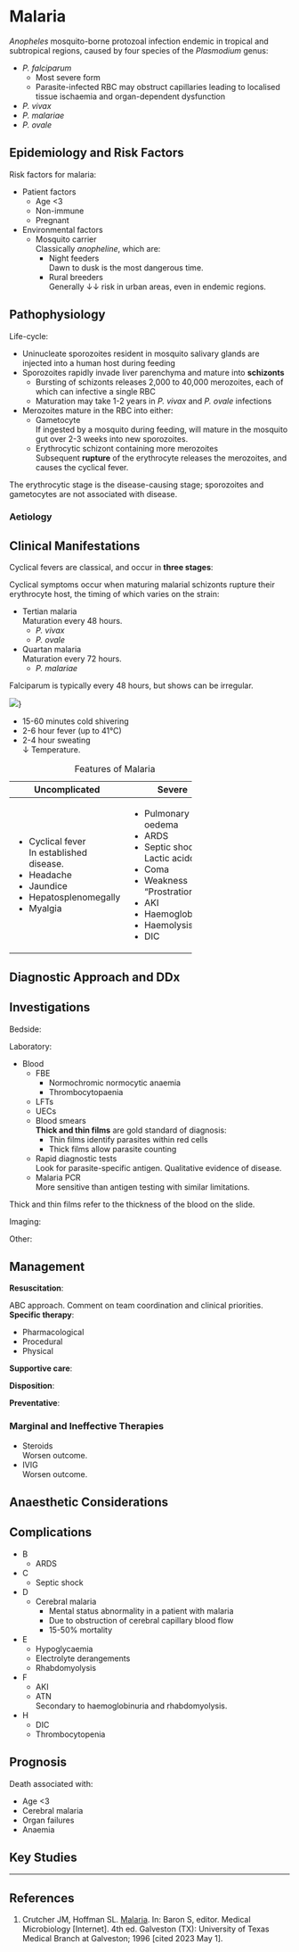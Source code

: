 # Malaria

*Anopheles* mosquito-borne protozoal infection endemic in tropical and subtropical regions, caused by four species of the *Plasmodium* genus:

* *P. falciparum*
	* Most severe form
	* Parasite-infected RBC may obstruct capillaries leading to localised tissue ischaemia and organ-dependent dysfunction
* *P. vivax*
* *P. malariae*
* *P. ovale*

## Epidemiology and Risk Factors


Risk factors for malaria:

* Patient factors
	* Age <3
	* Non-immune
	* Pregnant
* Environmental factors
	* Mosquito carrier\
	Classically *anopheline*, which are:
		* Night feeders\
		Dawn to dusk is the most dangerous time.
		* Rural breeders\
		Generally ↓↓ risk in urban areas, even in endemic regions.

## Pathophysiology

Life-cycle:

* Uninucleate sporozoites resident in mosquito salivary glands are injected into a human host during feeding
* Sporozoites rapidly invade liver parenchyma and mature into **schizonts**
	* Bursting of schizonts releases 2,000 to 40,000 merozoites, each of which can infective a single RBC
	* Maturation may take 1-2 years in *P. vivax* and *P. ovale* infections
* Merozoites mature in the RBC into either:
	* Gametocyte\
	If ingested by a mosquito during feeding, will mature in the mosquito gut over 2-3 weeks into new sporozoites.
	* Erythrocytic schizont containing more merozoites\
	Subsequent **rupture** of the erythrocyte releases the merozoites, and causes the cyclical fever.

:::column-margin
The erythrocytic stage is the disease-causing stage; sporozoites and gametocytes are not associated with disease.
:::

### Aetiology

## Clinical Manifestations

Cyclical fevers are classical, and occur in **three stages**:

:::column-margin
Cyclical symptoms occur when maturing malarial schizonts rupture their erythrocyte host, the timing of which varies on the strain:

* Tertian malaria\
Maturation every 48 hours.
	* *P. vivax*
	* *P. ovale*
* Quartan malaria\
Maturation every 72 hours.
	* *P. malariae*

Falciparum is typically every 48 hours, but shows can be irregular.

![](/resources/malaria_temp.jpg)}
:::

* 15-60 minutes cold shivering 
* 2-6 hour fever (up to 41°C)  
* 2-4 hour sweating\           
↓ Temperature.                 

+-------------------------+--------------------+
| Uncomplicated           | Severe             |
+=========================+====================+
| * Cyclical fever\       | * Pulmonary oedema |
| In established disease. | * ARDS             |
| * Headache              | * Septic shock\    |
| * Jaundice              | Lactic acidosis.   |
| * Hepatosplenomegally   | * Coma             |
| * Myalgia               | * Weakness\        |
|                         | "Prostration."     |
|                         | * AKI              |
|                         | * Haemoglobinuria  |
|                         | * Haemolysis       |
|                         | * DIC              |
+-------------------------+--------------------+

: Features of Malaria


## Diagnostic Approach and DDx

## Investigations

Bedside:

Laboratory:

* Blood
	* FBE
		* Normochromic normocytic anaemia
		* Thrombocytopaenia
	* LFTs
	* UECs
	* Blood smears\
	**Thick and thin films** are gold standard of diagnosis:
		* Thin films identify parasites within red cells
		* Thick films allow parasite counting
	* Rapid diagnostic tests\
	Look for parasite-specific antigen. Qualitative evidence of disease.
	* Malaria PCR\
	More sensitive than antigen testing with similar limitations.


:::column-margin
Thick and thin films refer to the thickness of the blood on the slide.
:::

Imaging:

Other:

## Management

**Resuscitation**:\

ABC approach. Comment on team coordination and clinical priorities.
**Specific therapy**:

* Pharmacological
* Procedural
* Physical

**Supportive care**:

**Disposition**:

**Preventative**:


### Marginal and Ineffective Therapies

* Steroids\
Worsen outcome.
* IVIG\
Worsen outcome.


## Anaesthetic Considerations

## Complications

* B
	* ARDS
* C
	* Septic shock
* D
	* Cerebral malaria\
		* Mental status abnormality in a patient with malaria
		* Due to obstruction of cerebral capillary blood flow
		* 15-50% mortality
* E
	* Hypoglycaemia
	* Electrolyte derangements
	* Rhabdomyolysis
* F
	* AKI
	* ATN\
	Secondary to haemoglobinuria and rhabdomyolysis.
* H
	* DIC
	* Thrombocytopenia

## Prognosis

Death associated with:

* Age <3
* Cerebral malaria
* Organ failures
* Anaemia

## Key Studies


---

## References

1. Crutcher JM, Hoffman SL. [Malaria](https://www.ncbi.nlm.nih.gov/books/NBK8584/). In: Baron S, editor. Medical Microbiology [Internet]. 4th ed. Galveston (TX): University of Texas Medical Branch at Galveston; 1996 [cited 2023 May 1].
